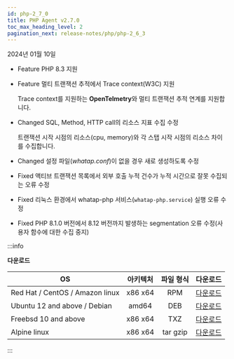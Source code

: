 ```yaml
---
id: php-2_7_0
title: PHP Agent v2.7.0
toc_max_heading_level: 2
pagination_next: release-notes/php/php-2_6_3
---
```


2024년 01월 10일

- <Status>Feature</Status> PHP 8.3 지원

- <Status>Feature</Status> 멀티 트랜잭션 추적에서 Trace context(W3C) 지원

  Trace context를 지원하는 **OpenTelmetry**와 멀티 트랜잭션 추적 연계를 지원합니다.

- <Status>Changed</Status> SQL, Method, HTTP call의 리소스 지표 수집 수정

  트랜잭션 시작 시점의 리소스(cpu, memory)와 각 스탭 시작 시점의 리소스 차이를 수집합니다.

- <Status>Changed</Status> 설정 파일(<em>whatap.conf</em>)이 없을 경우 새로 생성하도록 수정

- <Status>Fixed</Status> 액티브 트랜잭션 목록에서 외부 호출 누적 건수가 누적 시간으로 잘못 수집되는 오류 수정

- <Status>Fixed</Status> 리눅스 환경에서 whatap-php 서비스(<code>whatap-php.service</code>) 실행 오류 수정

- <Status>Fixed</Status> PHP 8.1.0 버전에서 8.12 버전까지 발생하는 segmentation 오류 수정(사용자 함수에 대한 수집 중지)

:::info

**다운로드**

| OS | 아키텍처 | 파일 형식 | 다운로드 |
| - | :-: | :-: | :-: |
| Red Hat / CentOS / Amazon linux | x86 x64 | RPM | [다운로드](http://repo.whatap.io/centos/6/x86_64/whatap-php-2.7-0.x86_64.rpm) |
| Ubuntu 12 and above / Debian | amd64 | DEB | [다운로드](http://repo.whatap.io/debian/unstable/whatap-php_2.7.0_amd64.deb) |
| Freebsd 10 and above | x86 x64 | TXZ | [다운로드](http://repo.whatap.io/freebsd/10/whatap-php-2.7.0.txz) |
| Alpine linux | x86 x64 | tar gzip | [다운로드](http://repo.whatap.io/alpine/x86_64/whatap-php-2.7.0.tar.gz) |

:::
 